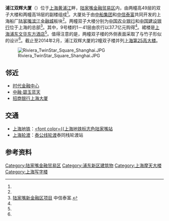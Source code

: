 {{Infobox building
|name               = 浦江双辉大厦
|image              = Shanghai - CCB, ABC and more - 0001.jpg
|image_caption      = 2016年的浦江双辉大厦正面
|start_date         = 2007年
|completion_date    = 2011年
|location           = [[上海市|上海市]][[浦东新区|浦东新区]]银城路9-99号
|latd               = 
|longd              = 
|iso_region         = 
|coordinates_display= 
|building_type      = 办公楼
|cost               = 
|references         = <ref>{{emporis|1192332}}</ref>
|roof               = 215.75米
|top_floor          = 
|antenna_spire      = 
|floor_count        = 49层
|floor_area         = 200,000平方米<ref name="gh">[http://www.building.com.hk/comprofile/Riviera_BJ5.pdf Building Journal Hong Kong] {{Wayback|url=http://www.building.com.hk/comprofile/Riviera_BJ5.pdf |date=20160304084048 }}{{En}}</ref>
|elevator_count     = 
|architect          = {{Link-ja|Arquitectonica|Arquitectonica}}
|main_contractor    = [[上海建工集团|上海建工集团]]<ref name="CTBUH">[http://www.ctbuh.org/tabid/3002/language/en-US/Default.aspx Riviera TwinStar Square, Shanghai] {{Wayback|url=http://www.ctbuh.org/tabid/3002/language/en-US/Default.aspx |date=20170622193541 }} CTBUH.{{En}}</ref>
|developer          = [[中船集团|中船集团]]<br>[[中信泰富|中信泰富]]<ref name="CTBUH"/><ref name="地产中国">{{Cite web|title =双辉大厦另一楼宇疑再被农行整购|url =http://house.china.com.cn/shanghai/view/78942.htm|publisher =地产中国|date =2009-09-23|accessdate =2014-02-06|deadurl =yes|archiveurl =https://web.archive.org/web/20140221171344/http://house.china.com.cn/shanghai/view/78942.htm|archivedate =2014-02-21}}</ref>
|management         = 
|owner              = 
}}

'''浦江双辉大厦'''（'''{{Lang-en|Riviera TwinStar Square}}'''）位于[[上海|上海]][[黄浦江|黄浦江]]畔，[[陆家嘴金融贸易区|陆家嘴金融贸易区]]内，由两幢高49层的双子大楼和两幢高18层的副楼组成<ref name="CTBUH"/>。大厦处于由[[中船集团|中船集团]]和[[中信泰富|中信泰富]]共同开发的上海船厂[[陆家嘴滨江金融城|陆家嘴滨江金融城]]板块<ref name="地产中国"/>。两幢双子大楼分别为[[中国农业银行|中国农业银行]]和[[中国建设银行|中国建设银行]]位于上海的总部<ref name="中信">[http://www.citicpacific.com/gb/our-business/property/development/Lu-Jia-Zui-New-Financial-District.html 陆家嘴新金融区项目] {{Wayback|url=http://www.citicpacific.com/gb/our-business/property/development/Lu-Jia-Zui-New-Financial-District.html |date=20140223181609 }} 中信泰富.</ref>。其中，9号楼的1－41层由农行以37.7亿元购得<ref name="地产中国"/>。裙楼是[[上海浦东文华东方酒店|上海浦东文华东方酒店]]<ref name="CTBUH"/>。值得注意的是，两幢双子楼的外侧表面采取了与竹子形似的设计<ref name="CTBUH"/>。截止至2014年2月，浦江双辉大厦的2幢双子楼并列[[上海摩天大楼列表|上海第25高大楼]]。

[[File:Riviera_TwinStar_Square_Shanghai.JPG|thumb]]

==邻近==
* [[时代金融中心|时代金融中心]]
* [[中融·碧玉蓝天|中融·碧玉蓝天]]
* [[招商银行上海大厦|招商银行上海大厦]]

==交通==
* [[上海地铁|上海地铁]]：[[上海轨道交通2号线|<font color={{上海地铁标志色]][[陆家嘴站|陆家嘴站]]
* [[上海轮渡|上海轮渡]]：[[泰公线轮渡|泰公线轮渡]]泰同栈轮渡站

==参考资料==
{{reflist}}

[[Category:陆家嘴金融贸易区|Category:陆家嘴金融贸易区]]
[[Category:浦东新区建筑物|Category:浦东新区建筑物]]
[[Category:上海摩天大楼|Category:上海摩天大楼]]
[[Category:上海写字楼|Category:上海写字楼]]
